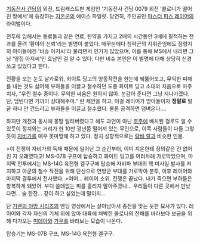 [[기동전사 건담]]의 외전, 드림캐스트판 게임인 '기동전사 건담 0079 외전 '콜로니가 떨어진 땅에서'에 등장하는 [[지온]]군의 에이스 파일럿. 당연히, 주인공인 [[마스터 피스 레이어]]의 라이벌이다.

전투에 임해서는 동료들과 같은 연료, 탄약을 가지고 2배의 시간동안 3배에 필적하는 전과를 올려 '황야의 신뢰'라는 별명이 붙었다. 애꾸눈에다 침략군의 지휘관임에도 점령지의 아이들에겐 '비슈 아저씨'라 불리면서 인기가 많았으며, 이를 통해 MS에서 내리면 그냥 '옆집 아저씨'인 호남인 걸 알 수 있다. 다만 비슈 본인은 이 별명에 대해 상당히 신경쓰고 있었다고 한다.

전황을 보는 눈도 날카로워, 화이트 딩고의 양동작전을 한눈에 꿰뚫어보고, 무익한 피해를 내는 것도 싫어해 부하들을 이끌고 철수하던 도중 화이트 딩고 소대와 처음으로 마주치자, "우린 철수 중이다. 무익한 싸움은 원하지 않아. 눈감아 준다면 그냥 지나가겠다. 단, 덤빈다면 기꺼이 상대해주마." 란 제안을 하고, 이걸 레이어가 받아들이자 '''정말로''' 털끝 하나 안 건드리고 부하들을 이끌고 철수했다. 물론 공격하면 덤벼온다…. 

하지만 개전과 동시에 몽땅 털려버렸다고 해도 과언이 아닌 [[호주]]에 배치된 걸로도 알 수 있듯이 정치와는 거리가 한 10만 광년쯤 떨어져 있는 무인으로, 이쪽 사람들이 다들 그렇듯이 [[자비]]가를 매우 못마땅해 하고 있다. 정치 성향적으로는 [[람바 랄]]과 비슷한 인물. 

>이 전쟁이 자비가의 독재 때문에 일어난 그 순간부터, 이미 지온한테 정의같은 건 없어진 지 오래였다고!
MS-07B 구프에 탑승하고 화이트 딩고를 여러차례 가로막았으며, 마지막 전투에서는 MS-14G 육전형 겔구구에 탑승해 자비파 부대의 핵 미사일 발사를 저지하고 아군의 철수 작전을 위해 단신으로 연방군 부대를 가로막아 분투, 이후 레이어와 마지막 결투에서 전사했다.  
>여어... 레이어 소위. 전쟁은 끝났다. 내가 죽으면 부하들은 항복하게 돼있어. 부디 쓸데없는 피를 흘리지 말아주겠나... 우리들이 다른 곳에서 만났다면... 술 한잔... 같이 하고 싶었는데 말이지...

단 [[기렌의 야망 시리즈]]의 엔딩 영상에서는 살아남아서 종전을 맞는 듯한 묘사가 있다. 레이어와 각자 자신의 기체 위에 앉아 대륙에 쳐박힌 콜로니의 잔해를 바라보다 보급을 위해 다가오는 [[미데아]]와 [[가우]]를 바라보는 모습이 나온다.

탑승기는 MS-07B 구프, MS-14G 육전형 겔구구.
